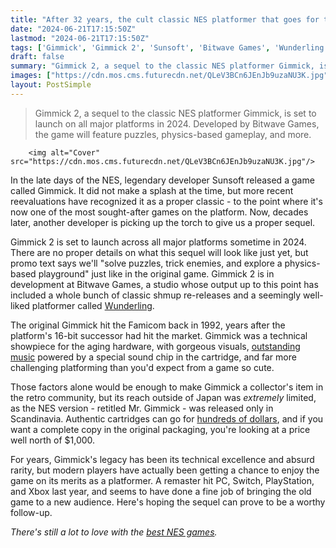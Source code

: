 ```yaml
---
title: "After 32 years, the cult classic NES platformer that goes for thousands on eBay is getting a sequel"
date: "2024-06-21T17:15:50Z"
lastmod: "2024-06-21T17:15:50Z"
tags: ['Gimmick', 'Gimmick 2', 'Sunsoft', 'Bitwave Games', 'Wunderling', 'NES', 'Famicom', 'Platformer', 'Shmup', 'Retro', 'Remaster']
draft: false
summary: "Gimmick 2, a sequel to the classic NES platformer Gimmick, is set to launch on all major platforms in 2024. Developed by Bitwave Games, the game will feature puzzles, physics-based gameplay, and more."
images: ["https://cdn.mos.cms.futurecdn.net/QLeV3BCn6JEnJb9uzaNU3K.jpg"]
layout: PostSimple
---
```

> Gimmick 2, a sequel to the classic NES platformer Gimmick, is set to launch on all major platforms in 2024. Developed by Bitwave Games, the game will feature puzzles, physics-based gameplay, and more.


        <img alt="Cover" src="https://cdn.mos.cms.futurecdn.net/QLeV3BCn6JEnJb9uzaNU3K.jpg"/>
        
In the late days of the NES, legendary developer Sunsoft released a game called Gimmick. It did not make a splash at the time, but more recent reevaluations have recognized it as a proper classic - to the point where it's now one of the most sought-after games on the platform. Now, decades later, another developer is picking up the torch to give us a proper sequel.

Gimmick 2 is set to launch across all major platforms sometime in 2024. There are no proper details on what this sequel will look like just yet, but promo text says we'll "solve puzzles, trick enemies, and explore a physics-based playground" just like in the original game. Gimmick 2 is in development at Bitwave Games, a studio whose output up to this point has included a whole bunch of classic shmup re-releases and a seemingly well-liked platformer called [Wunderling](https://store.steampowered.com/app/732930/Wunderling_DX/). 

The original Gimmick hit the Famicom back in 1992, years after the platform's 16-bit successor had hit the market. Gimmick was a technical showpiece for the aging hardware, with gorgeous visuals, [outstanding music](https://www.youtube.com/watch?v=o2vXTs1oDDI) powered by a special sound chip in the cartridge, and far more challenging platforming than you'd expect from a game so cute.

Those factors alone would be enough to make Gimmick a collector's item in the retro community, but its reach outside of Japan was *extremely* limited, as the NES version - retitled Mr. Gimmick - was released only in Scandinavia. Authentic cartridges can go for [hundreds of dollars](https://www.pricecharting.com/game/pal-nes/mr-gimmick#completed-auctions-used), and if you want a complete copy in the original packaging, you're looking at a price well north of $1,000.

For years, Gimmick's legacy has been its technical excellence and absurd rarity, but modern players have actually been getting a chance to enjoy the game on its merits as a platformer. A remaster hit PC, Switch, PlayStation, and Xbox last year, and seems to have done a fine job of bringing the old game to a new audience. Here's hoping the sequel can prove to be a worthy follow-up.

*There's still a lot to love with the *[<em>best NES games</em>](https://www.gamesradar.com/best-nes-games-all-time/)*.* 
        